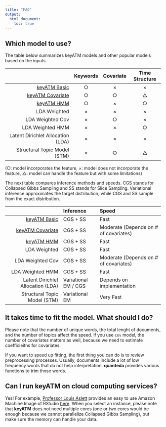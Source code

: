 ```yaml
---
title: "FAQ"
output: 
  html_document:
    toc: true
---
```



## Which model to use?

The table below summarizes keyATM models and other popular models based on the inputs.

|                                   | Keywords  | Covariate  | Time Structure |   
|----------------------------------:|:---------:|:----------:|:--------------:|
|[keyATM Basic](keyATM_base.html)  |     ○    |     ×     |        ×      |
|[keyATM Covariate](keyATM_cov.html)|     ○    |     ○     |        △      |
|    [keyATM HMM](keyATM_hmm.html)  |     ○    |     ×     |        ○      |
|            LDA Weighted           |     ×    |     ×     |        ×      |
|          LDA Weighted Cov         |     ×    |     ○     |        ×      |
|          LDA Weighted HMM         |     ×    |     ×     |        ○      |
| Latent Dirichlet Allocation (LDA) |     ×    |     ×     |        ×      |
|    Structural Topic Model (STM)   |     ×    |     ○     |        △      |

(○: model incorporates the feature, ×: model does not incorporate the feature, △: model can handle the feature but with some limitations)

The next table compares inference methods and speeds. CGS stands for Collapsed Gibbs Sampling and SS stands for Slice Sampling. Variational inference approximates the target distribution, while CGS and SS sample from the exact distribution.

|                                   |        Inference      |                  Speed                 |
|----------------------------------:|:----------------------|:---------------------------------------|
|[keyATM Basic](keyATM_base.html)  |        CGS + SS       |                  Fast                  |
|[keyATM Covariate](keyATM_cov.html)|        CGS + SS       | Moderate  (Depends on # of covariates) |
|[keyATM HMM](keyATM_hmm.html)      |        CGS + SS       |                  Fast                  |
|            LDA Weighted           |        CGS + SS       |                  Fast                  |
|          LDA Weighted Cov         |        CGS + SS       |  Moderate (Depends on # of covariates) |
|          LDA Weighted HMM         |        CGS + SS       |                  Fast                  |
| Latent Dirichlet Allocation (LDA) |  Variational EM / CGS |        Depends on implementation       |
|    Structural Topic Model (STM)   |     Variational EM    |               Very Fast                |


## It takes time to fit the model. What should I do?
Please note that the number of unique words, the total lenght of documents, and the number of topics affect the speed. If you use `cov` model, the number of covariates matters as well, because we need to estimate coefficieitns for covariates.

If you want to speed up fitting, the first thing you can do is to review preprocessing processes. Usually, documents include a lot of low frequency words that do not help interpretation. **quanteda** provides various functions to trim those words.



## Can I run keyATM on cloud computing services?
Yes! For example, [Professor Louis Aslett](http://www.louisaslett.com/) provides an easy to use Amazon Machine Image of RStudio [here](http://www.louisaslett.com/RStudio_AMI/). When you select an instance, please note that **keyATM** does not need multiple cores (one or two cores would be enough because we cannot parallelize Collapsed Gibbs Sampling), but make sure the memory can handle your data.



